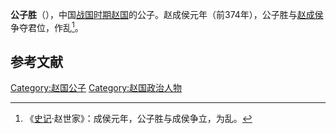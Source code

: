 {{模板:Infobox 先秦人物
|名称= 公子胜
|图像=
|图说=
|姓=嬴
|氏=赵
|名=胜
|字=
|别名=
|别字=
|谥号=
|时代=战国
|国家=[[赵国|赵]]
|身份=赵国公子
|出生=
|逝世=
|在位=
|父=
|母=
|正妻=
|妾=
|子女=
|太子=
}}
'''公子胜'''（{{bd|？||？||}}），中国[[战国时期|战国时期]][[赵国|赵国]]的公子。赵成侯元年（前374年），公子胜与[[赵成侯|赵成侯]]争夺君位，作乱<ref>《[[史记|史记]]·赵世家》：成侯元年，公子胜与成侯争立，为乱。</ref>。

==参考文献==
{{Reflist}}

[[Category:赵国公子|Category:赵国公子]]
[[Category:赵国政治人物|Category:赵国政治人物]]